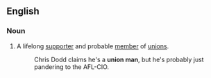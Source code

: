==English==
===Noun===
{{en-noun|union men}}
#A lifelong [[supporter]] and probable [[member]] of [[union]]s.
#:Chris Dodd claims he's a '''union man''', but he's probably just pandering to the AFL-CIO.
